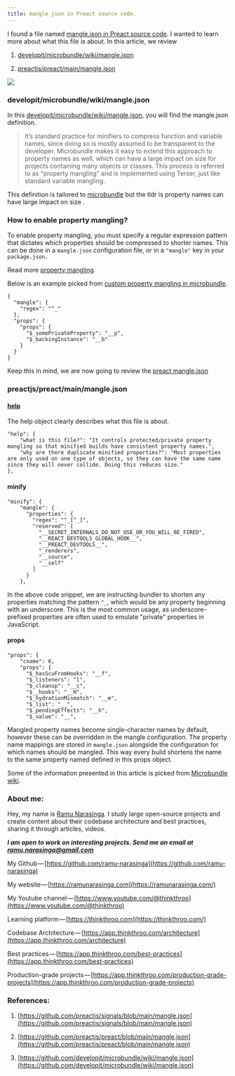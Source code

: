 ```yaml
---
title: mangle json in Preact source code.
--- 
```


I found a file named [mangle.json in Preact source code](https://github.com/preactjs/preact/blob/main/mangle.json). I wanted to learn more about what this file is about. In this article, we review

1. [developit/microbundle/wiki/mangle.json](https://github.com/developit/microbundle/wiki/mangle.json)
    
2. [preactjs/preact/main/mangle.json](https://github.com/preactjs/preact/blob/main/mangle.json)
    
![](https://cdn-images-1.medium.com/max/1000/1*yB4DLr6Tvsdu34Nz4BXTXw.png)

### developit/microbundle/wiki/mangle.json

In this [developit/microbundle/wiki/mangle.json](https://github.com/developit/microbundle/wiki/mangle.json), you will find the mangle.json definition. 

> It’s standard practice for minifiers to compress function and variable names, since doing so is mostly assumed to be transparent to the developer. Microbundle makes it easy to extend this approach to property names as well, which can have a large impact on size for projects containing many objects or classes. This process is referred to as “property mangling” and is implemented using Terser, just like standard variable mangling.

This definition is tailored to [microbundle](https://github.com/developit/microbundle/wiki/mangle.json) but the tldr is property names can have large impact on size .

### How to enable property mangling?

To enable property mangling, you must specify a regular expression pattern that dictates which properties should be compressed to shorter names. This can be done in a `mangle.json` configuration file, or in a `"mangle"` key in your `package.json.`

Read more [property mangling](https://github.com/developit/microbundle/wiki/mangle.json#enabling-property-mangling).

Below is an example picked from [custom property mangling in microbundle](https://github.com/developit/microbundle/wiki/mangle.json#custom-property-name-mappings).

```plaintext
{
  "mangle": {
    "regex": "^_"
  },
  "props": {
    "props": {
      "$_somePrivateProperty": "__p",
      "$_backingInstance": "__b"
    }
  }
}
```

Keep this in mind, we are now going to review the [preact mangle.json](https://github.com/preactjs/preact/blob/main/mangle.json)

### preactjs/preact/main/mangle.json

#### [help](https://github.com/preactjs/preact/blob/main/mangle.json#L2C3-L6C1)

The help object clearly describes what this file is about.

```plaintext
"help": {
    "what is this file?": "It controls protected/private property mangling so that minified builds have consistent property names.",
    "why are there duplicate minified properties?": "Most properties are only used on one type of objects, so they can have the same name since they will never collide. Doing this reduces size."
},
```

#### minify

```plaintext
"minify": {
    "mangle": {
      "properties": {
        "regex": "^_[^_]",
        "reserved": [
          "__SECRET_INTERNALS_DO_NOT_USE_OR_YOU_WILL_BE_FIRED",
          "__REACT_DEVTOOLS_GLOBAL_HOOK__",
          "__PREACT_DEVTOOLS__",
          "_renderers",
          "__source",
          "__self"
        ]
      }
    },
```

In the above code snippet, we are instructing bundler to shorten any properties matching the pattern `^_`, which would be any property beginning with an underscore. This is the most common usage, as underscore-prefixed properties are often used to emulate "private" properties in JavaScript.

#### props

```plaintext
"props": {
    "cname": 6,
    "props": {
      "$_hasScuFromHooks": "__f",
      "$_listeners": "l",
      "$_cleanup": "__c",
      "$__hooks": "__H",
      "$_hydrationMismatch": "__m",
      "$_list": "__",
      "$_pendingEffects": "__h",
      "$_value": "__",
```

Mangled property names become single-character names by default, however these can be overridden in the mangle configuration. The property name mappings are stored in `mangle.json` alongside the configuration for which names should be mangled. This way every build shortens the name to the same property named defined in this props object.

Some of the information presented in this article is picked from [Microbundle wiki](https://github.com/developit/microbundle/wiki/mangle.json#custom-property-name-mappings).

### About me:

Hey, my name is [Ramu Narasinga](https://ramunarasinga.com). I study large open-source projects and create content about their codebase architecture and best practices, sharing it through articles, videos.

***I am open to work on interesting projects. Send me an email at ramu.narasinga@gmail.com***

My Github — [https://github.com/ramu-narasinga](https://github.com/ramu-narasinga)

My website — [https://ramunarasinga.com](https://ramunarasinga.com/)

My Youtube channel — [https://www.youtube.com/@thinkthroo](https://www.youtube.com/@thinkthroo)

Learning platform — [https://thinkthroo.com](https://thinkthroo.com/)

Codebase Architecture — [https://app.thinkthroo.com/architecture](https://app.thinkthroo.com/architecture)

Best practices — [https://app.thinkthroo.com/best-practices](https://app.thinkthroo.com/best-practices)

Production-grade projects — [https://app.thinkthroo.com/production-grade-projects](https://app.thinkthroo.com/production-grade-projects)

### References:

1. [https://github.com/preactjs/signals/blob/main/mangle.json](https://github.com/preactjs/signals/blob/main/mangle.json)
    
2. [https://github.com/preactjs/preact/blob/main/mangle.json](https://github.com/preactjs/preact/blob/main/mangle.json)
    
3. [https://github.com/developit/microbundle/wiki/mangle.json](https://github.com/developit/microbundle/wiki/mangle.json)